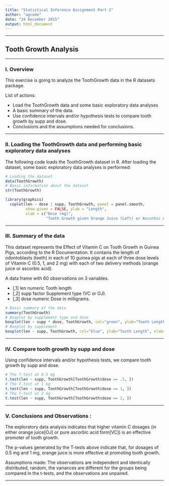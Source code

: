 ```yaml
---
title: "Statistical Inference Assignment Part 2"
author: "agcode"
date: "24 December 2015"
output: html_document
---
```


---

## Tooth Growth Analysis 

---

### I. Overview

This exercise is going to analyze the ToothGrowth data in the R datasets package.

List of actions: 

- Load the ToothGrowth data and some basic exploratory data analyses 
- A basic summary of the data.
- Use confidence intervals and/or hypothesis tests to compare tooth growth by supp and dose.
- Conclusions and the assumptions needed for conclusions.

---

### II. Loading the ToothGrowth data and performing basic exploratory data analyses 

The following code loads the ToothGrowth dataset in R. After loading the dataset, some basic exploratory data analyses is performed:

```r

# Loading the dataset
data(ToothGrowth)
# Basic information about the dataset
str(ToothGrowth)

library(graphics)
  coplot(len ~ dose | supp, ToothGrowth, panel = panel.smooth, 
         show.given = FALSE, ylab = "Length", 
         xlab = c("Dose (mg)", 
                  "Tooth Growth given Orange Juice (Left) or Ascorbic Acid (Right)"))
```

---

### III. Summary of the data 

This dataset represents the Effect of Vitamin C on Tooth Growth in Guinea Pigs, according to the R Documentation. It contains the length of odontoblasts (teeth) in each of 10 guinea pigs at each of three dose levels of Vitamin C (0.5, 1, and 2 mg) with each of two delivery methods (orange juice or ascorbic acid).

A data frame with 60 observations on 3 variables.

- [,1]   len	 numeric	 Tooth length
- [,2]	 supp	 factor	 Supplement type (VC or OJ).
- [,3]	 dose	 numeric	 Dose in milligrams.

```r
# Basic summary of the data
summary(ToothGrowth)
# Boxplot by supplement type and dose
boxplot(len ~ supp * dose, ToothGrowth, col="green", ylab="Tooth Length", xlab="Supplement & Dose",main="Boxplot by supplement type and dose") 
# Boxplot by supplement
boxplot(len ~ supp, ToothGrowth, col="blue", ylab="Tooth Length", xlab="Supplement type",main="Boxplot by supplement type") 

```

---

### IV. Compare tooth growth by supp and dose
Using confidence intervals and/or hypothesis tests, we compare tooth growth by supp and dose.

```r
# The T-test at 0.5 mg
t.test(len ~ supp, ToothGrowth[ToothGrowth$dose == .5, ])
# The T-test at 1 mg
t.test(len ~ supp, ToothGrowth[ToothGrowth$dose == 1, ])
# The T-test at 2 mg
t.test(len ~ supp, ToothGrowth[ToothGrowth$dose == 2, ])

```

---

### V. Conclusions and Observations : 
 
The exploratory data analysis indicates that higher vitamin C dosages (in either orange juice[OJ] or pure ascorbic acid form[VC]) is an effective promoter of tooth growth.

The p-values generated by the T-tests above indicate that, for dosages of 0.5 mg and 1 mg, orange juice is more effective at promoting tooth growth.

Assumptions made: The observations are independent and identically distributed, random, the variances are different for the groups being compared in the t-tests, and the observations are unpaired.

---